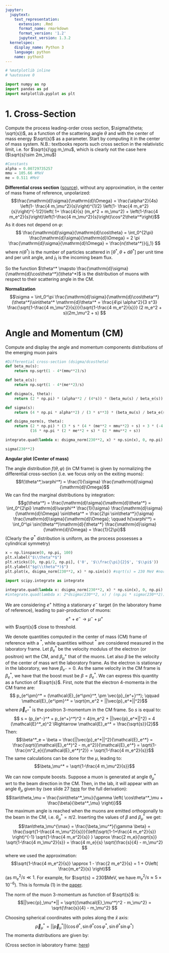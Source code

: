 ```yaml
---
jupyter:
  jupytext:
    text_representation:
      extension: .Rmd
      format_name: rmarkdown
      format_version: '1.2'
      jupytext_version: 1.3.2
  kernelspec:
    display_name: Python 3
    language: python
    name: python3
---
```


```python
# %matplotlib inline
# %autosave 0

import numpy as np
import pandas as pd
import matplotlib.pyplot as plt
```

# 1.  Cross-Section
Compute the process leading-order cross section, $\sigma(\theta; \sqrt{s})$, as a function of the scattering angle $\theta$ and with the center of mass energy $\sqrt{s}$ as a parameter. Start by computing it in the center of mass system. N.B.: textbooks reports such cross section in the relativistic limit, i.e. for $\sqrt{s}\gg m_\mu$, which is clearly not the case here ($\sqrt{s}\sim 2m_\mu$)

```python
#Constants
alpha = 0.00729735257
mmu = 105.66 #MeV
me = 0.511 #MeV
```

**Differential cross section** ([source](http://www.physics.usu.edu/Wheeler/QFT/PicsII/QFT10Feb23Muon.pdf)), without any approximation, in the center of mass frame of reference, unpolarized:
$$\frac{\mathrm{d}\sigma}{\mathrm{d}\Omega} = \frac{\alpha^2}{4s} \left(1- \frac{4 m_\mu^2}{s}\right)^{1/2} \left(1- \frac{4 m_e^2}{s}\right)^{-1/2}\left( 1+ \frac{4}{s} (m_e^2 + m_\mu^2) + \left(1-\frac{4 m_e^2}{s}\right)\left(1-\frac{4 m_\mu^2}{s}\right)\cos^2\theta^*\right)$$
As it does not depend on $\varphi$:
$$ \frac{\mathrm{d}\sigma}{\mathrm{d}\cos\theta} = \int_0^{2\pi} \frac{\mathrm{d}\sigma}{\mathrm{d}\Omega} = 2 \pi \frac{\mathrm{d}\sigma}{\mathrm{d}\Omega} = \frac{n(\theta^*)}{j_1} $$
where $n(\theta^*)$ is the number of particles scattered in $[\theta^*, \theta+\mathrm{d}\theta^*]$ per unit time and per unit angle, and $j_1$ is the incoming beam flux.

So the function $\theta^* \mapsto \frac{\mathrm{d}\sigma}{\mathrm{d}\cos\theta^*}(\theta^*)$ is the distribution of muons with respect to their scattering angle in the CM.

**Normalization**
$$\sigma = \int_0^\pi \frac{\mathrm{d}\sigma}{\mathrm{d}\cos\theta^*}(\theta^*)\sin\theta^* \mathrm{d}\theta^* = \frac{4\pi \alpha^2}{3 s^3} \frac{\sqrt{1-\frac{4 m_\mu^2}{s}}}{\sqrt{1-\frac{4 m_e^2}{s}}} (2 m_e^2 + s)(2m_\mu^2 + s) $$


# Angle and Momentum (CM)
Compute and display the angle and momentum components distributions of the emerging muon pairs

```python
#Differential cross-section (dsigma/dcostheta) 
def beta_mu(s):
    return np.sqrt(1 - 4*(mmu**2)/s)

def beta_e(s):
    return np.sqrt(1 - 4*(me**2)/s)

def dsigma(s, theta):
    return (2 * np.pi) * (alpha**2 / (4*s)) * (beta_mu(s) / beta_e(s)) * (1. + 4. * (me**2 + mmu**2) / s + beta_mu(s)**2 * beta_e(s)**2 * np.cos(theta)**2)

def sigma(s):
    return (4 * np.pi * alpha**2) / (3 * s**3) * (beta_mu(s) / beta_e(s)) * (2 * me**2 + s) * (2 * mmu**2 + s)

def dsigma_norm(s, theta):
    return (2 * np.pi) * (3 * s * (4 * (me**2 + mmu**2) + s) + 3 * (-4 * me**2 + s) * (-4*mmu**2 + s) * np.cos(theta)**2) / \
           (16 * np.pi * (2 * me**2 + s) * (2 * mmu**2 + s))
```

```python
integrate.quad(lambda x: dsigma_norm(230**2, x) * np.sin(x), 0, np.pi)
```

```python
sigma(230**2)
```

**Angular plot (Center of mass)**


The angle distribution $f(\theta,\varphi)$ (in CM frame) is given by normalizing the differential cross-section (i.e. we focus only on the exiting muons):
$$f(\theta^*,\varphi^*) = \frac{1}{\sigma} \frac{\mathrm{d}\sigma}{\mathrm{d}\Omega}$$
We can find the marginal distributions by integration:
$$g(\theta^*) = \frac{\mathrm{d}\sigma}{\mathrm{d}\theta^*} = \int_0^{2\pi} \mathrm{d}\varphi^* \frac{1}{\sigma} \frac{\mathrm{d}\sigma}{\mathrm{d}\Omega} \sin\theta^* = \frac{2\pi \sin\theta^*}{\sigma} \frac{\mathrm{d}\sigma}{\mathrm{d}\Omega}; \qquad h(\varphi^*) = \int_0^\pi \sin(\theta^*)\mathrm{d}{\theta^*} \frac{\mathrm{d}\sigma}{\mathrm{d}\Omega} = \frac{1}{2\pi}$$
(Clearly the $\varphi^*$ distribution is uniform, as the process possesses a cylindrical symmetry)

```python
x = np.linspace(0, np.pi, 100)
plt.xlabel("$\\theta^*$")
plt.xticks([0, np.pi/2, np.pi], ('0', '$\\frac{\pi}{2}$', '$\\pi$'))
plt.ylabel("$g(\\theta^*)$")
plt.plot(x, dsigma_norm(230**2, x) * np.sin(x)) #sqrt(s) = 230 MeV #normalization fixed
```

```python
import scipy.integrate as integrate

integrate.quad(lambda x: dsigma_norm(230**2, x) * np.sin(x), 0, np.pi)
#integrate.quad(lambda x: 2*dsigma(230**2, x) / (np.pi * sigma(230**2)), 0, np.pi)
```

We are considering $e^+$ hitting a stationary $e^-$ target (in the laboratory frame of reference), leading to pair-production of muons:
$$ e^+ + e^- \to \mu^- + \mu^+$$
with $\sqrt{s}$ close to threshold. 

We denote quantities computed in the center of mass (CM) frame of reference with a $^*$, while quantities without $^*$ are considered measured in the laboratory frame. Let $\beta_e^*$ be the velocity modulus of the electron (or positron) wrt the CM, and $\beta_\mu^+$ that of the muons. Let also $\beta$ be the velocity of the center of mass wrt the laboratory frame. As the electron is stationary in the laboratory, we have $\beta_{e^-} = 0$. As the same velocity in the CM frame is $\beta_e^*$, we have that the boost must be $\beta = \beta_e^*$. We can express this quantity as a function of $\sqrt{s}$. First, note that the electron 4-momenta in the CM frame are:
$$ p_{e^\pm}^* = (\mathcal{E}_{e^\pm}^*, \pm \vec{p}_{e^+}^*); \qquad \mathcal{E}_{e^\pm}^* = \sqrt{m_e^2 + ||\vec{p}_e^*||^2}$$
where $\vec{p}_{e^+}^*$ is the positron $3$-momentum in the CM frame. So $s$ is equal to:
$$ s = (p_{e^-}^* + p_{e^+}^*)^2 = 4(m_e^2 + ||\vec{p}_e^*||^2) = 4 (\mathcal{E}^*_e)^2 \Rightarrow \mathcal{E}_e^* = \frac{\sqrt{s}}{2}$$
Then:
$$\beta^*_e = \beta = \frac{||\vec{p}_e^*||^2}{\mathcal{E}_e^*} = \frac{\sqrt{(\mathcal{E}_e^*)^2 - m_e^2}}{\mathcal{E}_e^*} = \sqrt{1- \frac{m^2_e}{(\mathcal{E}_e^*)^2}} = \sqrt{1-\frac{4 m_e^2}{s}}$$
The same calculations can be done for the $\mu$, leading to:
$$\beta_\mu^* = \sqrt{1-\frac{4 m_\mu^2}{s}}$$

We can now compute boosts. Suppose a muon is generated at angle $\theta^*_\mu$ wrt to the beam direction in the CM. Then, in the lab, it will appear with an angle $\theta_\mu$ given by (see slide 27 [here](http://background.uchicago.edu/~whu/Courses/Ast305_10/ast305_06.pdf) for the full derivation):
$$\tan\theta_\mu = \frac{\sin\theta^*_\mu}{\gamma \left( \cos\theta^*_\mu + \frac{\beta}{\beta^*_\mu} \right)}$$
The maximum angle is reached when the muons are emitted orthogonally to the beam in the CM, i.e. $\theta^*_\mu = \pi/2$. Inserting the values of $\beta$ and $\beta_\mu^*$ we get:
$$\tan\theta_\mu^{\max} = \frac{\beta_\mu^*}{\gamma \beta} = \frac{\sqrt{1-\frac{4 m_\mu^2}{s}}}{\left(\sqrt{1-1+\frac{4 m_e^2}{s}} \right)^{-1} \sqrt{1-\frac{4 m_e^2}{s}} } \approx  \frac{2 m_e}{\sqrt{s}} \sqrt{1-\frac{4 m_\mu^2}{s}} = \frac{4 m_e}{s} \sqrt{\frac{s}{4} - m_\mu^2} $$
where we used the approximation:
$$\sqrt{1-\frac{4 m_e^2}{s}} \approx 1 - \frac{2 m_e^2}{s} = 1 + O\left( \frac{m_e^2}{s} \right)$$
(as $m_e^2/s \ll 1$. For example, for $\sqrt{s} = 230$MeV, we have $m_e^2/s \approx 5\times 10^{-6}$). This is formula (1) in the [paper](https://arxiv.org/pdf/1509.04454.pdf).

The norm of the muon $3$-momentum as function of $\sqrt{s}$ is:
$$||\vec{p}_\mu^*|| = \sqrt{(\mathcal{E}_\mu^*)^2 - m_\mu^2} = \sqrt{\frac{s}{4} - m_\mu^2} $$

Choosing spherical coordinates with poles along the $\hat{x}$ axis:
$$\vec{p}_\mu^* = ||\vec{p}_\mu^*|| (\cos \theta^*, \sin\theta^* \cos\varphi^*, \sin\theta^*\sin\varphi^*) $$
The momenta distributions are given by:

(Cross section in laboratory frame: [here](http://hep.itp.tuwien.ac.at/~kreuzer/qt08.pdf))

```python

```
